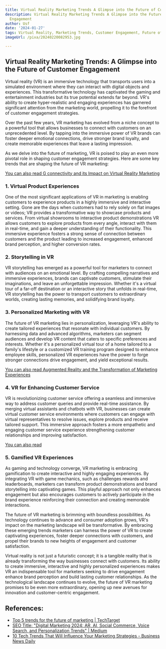 ```yaml
---
title: Virtual Reality Marketing Trends A Glimpse into the Future of Customer Engagement
description: Virtual Reality Marketing Trends A Glimpse into the Future of Customer
  Engagement
author: Usf
date: '2024-01-27'
tags: Virtual Reality, Marketing Trends, Customer Engagement, Future of Marketing
imageUrl: /pixa/20240220082953.jpg

---
```

## Virtual Reality Marketing Trends: A Glimpse into the Future of Customer Engagement

Virtual reality (VR)  is an immersive technology that transports users into a simulated environment where they can  interact with digital objects and experiences. This transformative technology  has captivated the gaming and entertainment industries but its true potential extends far  beyond. VR's ability  to create hyper-realistic and engaging experiences  has  garnered significant attention from the  marketing world, propelling  it  to the forefront of customer engagement strategies.

Over the past few years, VR  marketing has evolved from a  niche concept to a powerful tool that allows businesses to connect with customers on  an  unprecedented level. By tapping  into the immersive power of VR brands can foster deeper emotional connections, drive stronger brand loyalty, and  create  memorable experiences that leave a lasting impression.

As we delve into the future of  marketing, VR is poised to play an even more pivotal role  in shaping customer engagement strategies.  Here are some key  trends that are shaping the future of VR marketing:

[You can  also read G  connectivity and its Impact on Virtual Reality Marketing](G%20connectivity%20and%20its%20Impact%20on%20Virtual%20Reality%20Marketing)


### 1. Virtual Product Experiences

One of the most significant applications of VR  in marketing is enabling customers to experience products in a highly immersive and interactive setting. Gone are the days when  customers had to rely solely on flat images  or videos; VR provides a transformative way  to showcase  products  and services. From virtual showrooms to interactive product demonstrations VR allows customers to explore products from every angle, interact with them in real-time, and gain a deeper understanding of their functionality. This  immersive experience fosters  a strong sense of connection between customers and the product leading to  increased engagement, enhanced  brand perception, and higher conversion rates.

### 2. Storytelling in VR

VR storytelling  has emerged  as a  powerful tool for  marketers to connect with audiences  on an emotional level. By crafting compelling narratives and immersive  experiences,  brands can captivate  customers, stimulate their imaginations, and leave an unforgettable impression. Whether it's a virtual tour of a far-off destination or an interactive story that unfolds in real-time, VR storytelling has the  power to transport customers to extraordinary worlds, creating lasting memories, and solidifying brand loyalty.

### 3. Personalized Marketing with VR

The future of VR marketing lies in personalization, leveraging VR's ability to create tailored  experiences that resonate  with  individual customers. By harnessing  data and advanced algorithms, marketers can segment  audiences and develop VR content that caters to specific preferences and interests.  Whether it's a personalized virtual tour  of a home tailored to a family's lifestyle or a customized VR training program designed to enhance employee skills, personalized VR experiences have the power to forge stronger connections drive engagement, and yield exceptional results.

[You can also read Augmented  Reality and the  Transformation of Marketing Experiences](Augmented%20Reality%20and%20the%20Transformation%20of%20Marketing%20Experiences)


### 4. VR for  Enhancing Customer Service

VR is revolutionizing customer service offering a  seamless and immersive way to address customer queries and provide real-time assistance. By merging virtual assistants and chatbots  with VR,  businesses can create  virtual customer service environments where customers can engage with virtual representatives to resolve issues,  explore products and receive tailored support. This immersive approach fosters a more empathetic and engaging customer service experience strengthening customer relationships and improving satisfaction.

[You can also  read  ]()


### 5. Gamified VR Experiences

As gaming and technology converge, VR marketing is embracing gamification to create interactive  and highly  engaging experiences. By integrating VR with game mechanics, such as challenges rewards and leaderboards, marketers can transform product demonstrations and brand storytelling into captivating games. This playful approach not only enhances engagement but also  encourages customers to actively participate in the brand experience reinforcing their connection and creating memorable interactions.

The future of VR marketing is brimming with boundless possibilities. As technology continues to advance and consumer  adoption  grows, VR's impact on the  marketing landscape will be transformative. By embracing these  emerging trends marketers can  harness the power of VR to create captivating experiences, foster deeper connections with customers, and propel  their brands to new heights of engagement and customer satisfaction.

Virtual reality is not just a futuristic concept; it is a tangible reality that is already transforming the way businesses  connect with customers. Its ability to create immersive, interactive and highly personalized experiences makes VR an indispensable  tool for marketers  seeking to drive engagement  enhance brand perception and build lasting customer relationships. As the technological landscape continues  to evolve, the future of VR marketing promises to be even more extraordinary, opening up new avenues for innovation and customer-centric engagement.

## References:
- [Top 5 trends for the future of marketing | TechTarget](https://www.techtarget.com/searchcustomerexperience/feature/Top-5-trends-for-the-future-of-marketing)
- [SEO Title: "Digital Marketing 2024: AR, AI, Social Commerce, Voice Search, and Personalization Trends" | Medium](https://medium.com/@TaqweemFatima/futuristic-digital-marketing-trends-2024-your-brand-your-way-230f81ddf094)
- [10 Tech Trends That Will Influence Your Marketing Strategies - Business News Daily](https://www.businessnewsdaily.com/8564-future-of-marketing.html)
